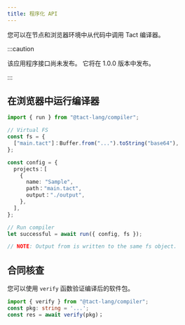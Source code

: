 ```yaml
---
title: 程序化 API
---
```


您可以在节点和浏览器环境中从代码中调用 Tact 编译器。

:::caution

  该应用程序接口尚未发布。 它将在 1.0.0 版本中发布。

:::

## 在浏览器中运行编译器

```ts
import { run } from "@tact-lang/compiler";

// Virtual FS
const fs = {
  ["main.tact"]：Buffer.from("...").toString("base64"),
};

const config = {
  projects：[
    {
      name: "Sample",
      path："main.tact",
      output："./output",
    },
  ],
};

// Run compiler
let successful = await run({ config, fs });

// NOTE: Output from is written to the same fs object.
```

## 合同核查

您可以使用 `verify` 函数验证编译后的软件包。

```ts
import { verify } from "@tact-lang/compiler";
const pkg: string = '...';
const res = await verify(pkg)；
```
